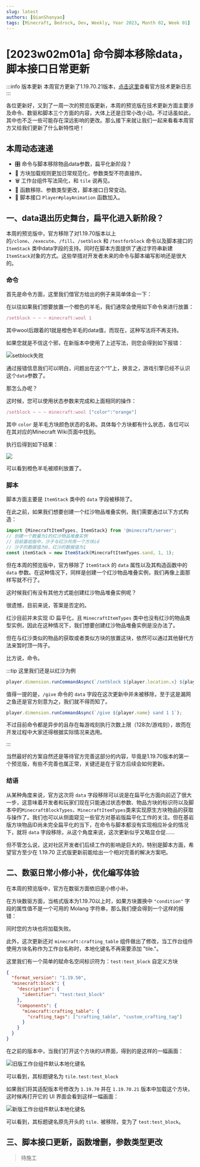 ```yaml
---
slug: latest
authors: [QianShanyao]
tags: [Minecraft, Bedrock, Dev, Weekly, Year 2023, Month 02, Week 01]
---
```


# [2023w02m01a] 命令脚本移除data，脚本接口日常更新

:::info 版本更新
本周官方更新了1.19.70.21版本，[点击这里](/docs/official_changelog/preview/1.19.70.21)查看官方技术更新日志
:::

各位更新好，又到了一周一次的预览版更新，本周的预览版在技术更新方面主要涉及命令、数驱和脚本三个方面的内容，大体上还是日常小改小动。不过话虽如此，其中也不乏一些可能存在深远影响的更改。那么接下来就让我们一起来看看本周官方又给我们更新了什么新特性吧！

## 本周动态速递

- 🎛️ 命令与脚本移除物品data参数，扁平化新阶段？
- 📜 方块加载规则更加日常规范化，参数类型不符直接炸。
- 🗑️ 工作台组件写法简化，和 `tile` 说再见。
- 🔌 函数移除、参数类型更改，脚本接口日常变动。
- 🦦 脚本接口 `Player#playAnimation` 函数加入。

## 一、data退出历史舞台，扁平化进入新阶段？

本周的预览版中，官方移除了对1.19.70版本以上的`/clone`、`/execute`、`/fill`、`/setblock` 和 `/testforblock` 命令以及脚本接口的 `ItemStack` 类中data字段的支持。同时在脚本方面提供了通过字符串新建`ItemStack`对象的方式。这些举措对开发者未来的命令与脚本编写影响还是很大的。

### 命令

首先是命令方面，这里我们借官方给出的例子来简单体会一下：

在以往如果我们想要放置一个橙色的羊毛，我们通常会使用如下命令来进行放置：

````typescript
/setblock ~ ~ ~ minecraft:wool 1
````

其中wool后跟着的1就是橙色羊毛的data值，而现在，这种写法将不再支持。

如果您就是不信这个邪，在新版本中使用了上述写法，则您会得到如下报错：

![setblock失败](./img/23w02m01a/setblock_failed_in_preview.png)

通过报错信息我们可以明白，问题出在这个“1”上，换言之，游戏引擎已经不认识这个`data`参数了。

那怎么办呢？

这时候，您可以使用状态参数来完成和上面相同的操作：

 ````typescript
 /setblock ~ ~ ~ minecraft:wool ["color":"orange"]
 ````

其中 `color` 是羊毛方块颜色状态的名称。具体每个方块都有什么状态，各位可以在其对应的Minecraft Wiki页面中找到。

执行后得到如下结果：

![](./img/23w02m01a/setblock_succeed.png)

可以看到橙色羊毛被顺利放置了。

### 脚本

脚本方面主要是 `ItemStack` 类中的 `data` 字段被移除了。

在此之前，如果我们想要创建一个红沙物品堆叠实例，我们需要通过以下方式构造：

```typescript
import {MinecraftItemTypes, ItemStack} from '@minecraft/server';
// 创建一个数量为1的红沙物品堆叠实例
// 目前基岩版中，沙子与红沙共用一个方块id
// 沙子的数据值为0，红沙的数据值为1
const itemStack = new ItemStack(MinecraftItemTypes.sand, 1, 1);
```

但在本周的预览版中，官方移除了 `ItemStack` 的 `data` 属性以及其构造函数中的 `data` 参数。在这种情况下，同样是创建一个红沙物品堆叠实例，我们再像上面那样写就不行了。

这时候我们有没有其他方式能创建红沙物品堆叠实例呢？

很遗憾，目前来说，答案是否定的。

红沙目前并未实现 ID 扁平化，且 `MinecraftItemTypes` 类中也没有红沙的物品类型实例，因此在这种情况下，我们想要创建红沙物品堆叠实例是没办法了。

但在与红沙类似的物品的获取或者类似方块的放置这块，依然可以通过其他替代方法来暂时顶一阵子。

比方说，命令。

:::tip 这里我们还是以红沙为例
```typescript title=物品获取
player.dimension.runCommandAsync(`/setblock ${player.location.x} ${player.location.y} ${player.location.z} minecraft:sand ["sand_type" : "red"]`);
```

值得一提的是，`/give` 命令的 `data` 字段在这次更新中并未被移除，至于这是漏网之鱼还是官方刻意为之，我们就不得而知了。

```typescript title=方块放置
player.dimension.runCommandAsync(`/give ${player.name} sand 1 1`);
```
不过目前命令都是异步的且存在每游戏刻执行次数上限（128次/游戏刻），故而在开发过程中大家还得根据实际情况来选用。

:::


当然最好的方案自然还是等待官方完善这部分的内容，毕竟是1.19.70版本的第一个预览版，有些不完善也属正常，关键还是在于官方后续会如何更新。

### 结语

从某种角度来说，官方这次将 `data` 字段移除可以说是在扁平化方面向前迈了很大一步，这意味着开发者和玩家们现在只能通过状态参数、物品方块的标识符以及脚本中的`MinecraftBlockTypes`、`MinecraftItemTypes`类来实现原生方块物品的获取与操作了。我们也可以从侧面窥见一些官方对基岩版扁平化工作的关注。但在基岩版方块物品ID尚未完全扁平化的当下，在命令与脚本都没有实现相应补全的情况下，就将 `data` 字段移除，从这个角度来说，这次更新似乎又略显仓促......

但不管怎么说，这对社区开发者们后续工作的影响是巨大的，特别是脚本方面，希望官方至少在 1.19.70 正式版更新前能给出一个相对完善的解决方案吧。

## 二、数驱日常小修小补，优化编写体验

在本周的预览版中，官方在数驱方面依旧是小修小补。

在方块数驱方面，当格式版本为1.19.70以上时，如果方块置换中 `"condition"` 字段的属性值不是一个可用的 Molang 字符串，那么我们便会得到一个这样的报错：



同时您的方块也将加载失败。

此外，这次更新还对 `minecraft:crafting_table` 组件做出了修改，当工作台组件使用方块名称作为工作台名称时，本地化键名不再需要添加 "tile."。

这里我们有一个简单的赋命名空间标识符为：`test:test_block` 自定义方块

```json
{
  "format_version": "1.19.50",
  "minecraft:block": {
    "description": {
      "identifier": "test:test_block"
    },
    "components": {
      "minecraft:crafting_table": {
        "crafting_tags": ["crafting_table", "custom_crafting_tag"]
      }
    }
  }
}
```

在之前的版本中，当我们打开这个方块的UI界面，得到的是这样的一幅画面：

![旧版工作台组件默认本地化键名](./img/23w02m01a/crafting_table_old.png)

可以看到，其标题键名为 `tile.test:test_block`

如果我们将其适配版本号修改为 `1.19.70` 并在 `1.19.70.21` 版本中加载这个方块，这时候再打开它的 UI 界面会看到这样一幅画面：

![新版工作台组件默认本地化键名](./img/23w02m01a/crafting_table_new.png)

可以看到，其标题键名原先开头的 `tile.` 被移除，变为了 `test:test_block`。

## 三、脚本接口更新，函数增删，参数类型更改

> 待施工

